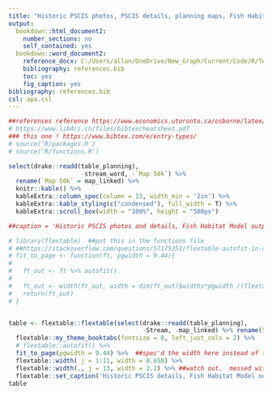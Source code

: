 ```yaml
---
title: "Historic PSCIS photos, PSCIS details, planning maps, Fish Habitat Model outputs and prioritization rank/comments for crossings ranked for follow up with habitat confirmation assessments."
output:
  bookdown::html_document2:
    number_sections: no
    self_contained: yes
  bookdown::word_document2:
    reference_docx: C:/Users/allan/OneDrive/New_Graph/Current/Code/R/Templates/RMDTemplates/R/word_template_landscape.docx
    bibliography: references.bib
    toc: yes
    fig_caption: yes
bibliography: references.bib
csl: apa.csl
---
```


```r
##references reference https://www.economics.utoronto.ca/osborne/latex/BIBTEX.HTM and http://tug.ctan.org/info/biblatex-cheatsheet/biblatex-cheatsheet.pdf and 
# https://www.lib4ri.ch/files/bibtexcheatsheet.pdf
### this one ! https://www.bibtex.com/e/entry-types/
# source('R/packages.R')
# source('R/functions.R')

```


```r
select(drake::readd(table_planning),
                    -stream_word, -`Map 50k`) %>% 
  rename(`Map 50k` = map_linked) %>% 
  knitr::kable() %>% 
  kableExtra::column_spec(column = 13, width_min = '2in') %>% 
  kableExtra::kable_styling(c("condensed"), full_width = T) %>% 
  kableExtra::scroll_box(width = "100%", height = "500px")

##caption = 'Historic PSCIS photos and details, Fish Habitat Model outputs and prioritization rank/comments related to crossings ranked for follow up with habitat confirmation assessments.'
```



```r
# library(flextable)  ##put this in the functions file
# ##https://stackoverflow.com/questions/57175351/flextable-autofit-in-a-rmarkdown-to-word-doc-causes-table-to-go-outside-page-mar
# fit_to_page <- function(ft, pgwidth = 9.44){
# 
#   ft_out <- ft %>% autofit()
# 
#   ft_out <- width(ft_out, width = dim(ft_out)$widths*pgwidth /(flextable_dim(ft_out)$widths))
#   return(ft_out)
# }


table <- flextable::flextable(select(drake::readd(table_planning),
                                     -Stream, -map_linked) %>% rename(Stream = stream_word)) %>%
  flextable::my_theme_booktabs(fontsize = 8, left_just_cols = 2) %>%
  # flextable::autofit() %>%
  fit_to_page(pgwidth = 9.44) %>%  ##spec'd the width here instead of the fuction....
  flextable::width( j = 1:11, width = 0.658) %>%
  flextable::width(., j = 13, width = 2.2) %>% ##watch out.  messed with this number
  flextable::set_caption('Historic PSCIS details, Fish Habitat Model outputs and prioritization rank/comments related to crossings ranked for follow up with habitat confirmation assessments.')
table
```



